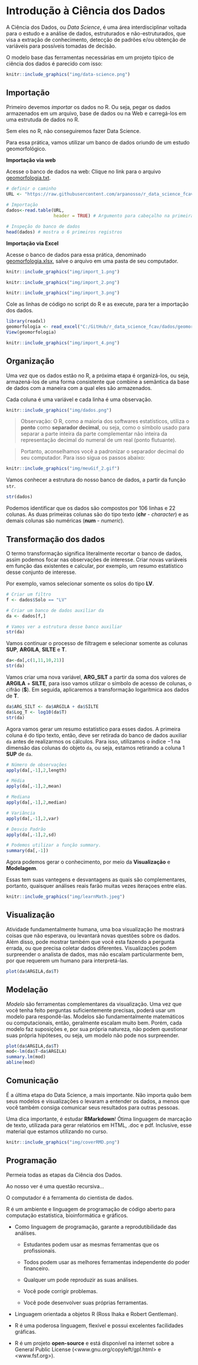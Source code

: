 # Introdução à Ciência dos Dados

A Ciência dos Dados, ou *Data Science*, é uma área interdisciplinar voltada para o estudo e a análise de dados, estruturados e não-estruturados, que visa a extração de conhecimento, detecção de padrões e/ou obtenção de variáveis para possíveis tomadas de decisão. 

O modelo base das ferramentas necessárias em um projeto típico de ciência dos dados é parecido com isso:

```r
knitr::include_graphics("img/data-science.png")
```

## Importação

Primeiro devemos *importar* os dados no R. Ou seja, pegar os dados armazenados em um arquivo, base de dados ou na Web e carregá-los em uma estrutuda de dados no R. 

Sem eles no R, não conseguiremos fazer Data Science.

Para essa prática, vamos utilizar um banco de dados oriundo de um estudo geomorfológico.

**Importação via web**   

Acesse o banco de dados na web: Clique no link para o arquivo  [geomorfologia.txt](https://raw.githubusercontent.com/arpanosso/r_data_science_fcav/master/dados/geomorfologia.txt).

```r
# definir o caminho
URL <- "https://raw.githubusercontent.com/arpanosso/r_data_science_fcav/master/dados/geomorfologia.txt"
  
# Importação
dados<-read.table(URL,
                  header = TRUE) # Argumento para cabeçalho na primeira linha

# Inspeção do banco de dados
head(dados) # mostra o 6 primeiros registros
```

**Importação via Excel**   

Acesse o banco de dados para essa prática, denominado [geomorfologia.xlsx](https://github.com/arpanosso/r_data_science_fcav/raw/master/dados/geomorfologia.xlsx), salve o arquivo em uma pasta de seu computador.


```r
knitr::include_graphics("img/import_1.png")
```

```r
knitr::include_graphics("img/import_2.png")
```

```r
knitr::include_graphics("img/import_3.png")
```

Cole as linhas de código no script do R e as execute, para ter a importação dos dados.

```r
library(readxl)
geomorfologia <- read_excel("C:/GitHub/r_data_science_fcav/dados/geomorfologia.xlsx")
View(geomorfologia)
```

```r
knitr::include_graphics("img/import_4.png")
```

## Organização

Uma vez que os dados estão no R, a próxima etapa é organizá-los, ou seja, armazená-los de uma forma consistente que combine a semântica da base de dados com a maneira com a qual eles são armazenados. 

Cada coluna é uma variável e cada linha é uma observação.

```r
knitr::include_graphics("img/dados.png")
```

 > Observação: O R, como a maioria dos softwares estatísticos, utiliza o **ponto** como **separador decimal**, ou seja, como o símbolo usado para separar a parte inteira da parte complementar não inteira da representação decimal do numeral de um real (ponto flutuante).
 
 > Portanto, aconselhamos você a padronizar o separador decimal do seu computador. Para isso sigua os passos abaixo:


```r
knitr::include_graphics("img/meuGif_2.gif")
```

Vamos conhecer a estrutura do nosso banco de dados, a partir da função `str`. 
```r
str(dados)
```

Podemos identificar que os dados são compostos por 106 linhas e 22 colunas. As duas primeiras colunas são do tipo texto (**chr** - *character*) e as demais colunas são numéricas (**num** - *numeric*).

## Transformação dos dados

O termo transformação significa literalmente recortar o banco de dados, assim podemos focar nas observações de interesse. Criar novas variáveis em função das existentes e calcular, por exemplo, um resumo estatístico desse conjunto de interesse. 

Por exemplo, vamos selecionar somente os solos do tipo **LV**.

```r
# Criar um filtro 
f <- dados$Solo == "LV"

# Criar um banco de dados auxiliar da
da <- dados[f,]

# Vamos ver a estrutura desse banco auxiliar
str(da)
```

Vamos continuar o processo de filtragem e selecionar somente as colunas **SUP**, **ARGILA**, **SILTE** e **T**.

```r
da<-da[,c(1,11,10,21)]
str(da)
```

Vamos criar uma nova variável, **ARG_SILT** a partir da soma dos valores de **ARGILA** + **SILTE**, para isso vamos utilizar o símbolo de acesso de colunas, o cifrão (**$**). Em seguida, aplicaremos a transformação logarítmica aos dados de **T**.   

```r
da$ARG_SILT <- da$ARGILA + da$SILTE
da$Log_T <- log10(da$T)
str(da)
```

Agora vamos gerar um resumo estatístico para esses dados. A primeira coluna é do tipo texto, então, deve ser retirada do banco de dados auxiliar `da` antes de realizarmos os cálculos. Para isso, utilizamos o índice $-1$ na dimensão das colunas do objeto `da`, ou seja, estamos retirando a coluna 1 **SUP** de `da`.

```r
# Número de observações
apply(da[,-1],2,length)

# Média
apply(da[,-1],2,mean)

# Mediana
apply(da[,-1],2,median)

# Variância
apply(da[,-1],2,var)

# Desvio Padrão
apply(da[,-1],2,sd)

# Podemos utilizar a função summary.
summary(da[,-1])
```

Agora podemos gerar o conhecimento, por meio da **Visualização** e **Modelagem**.

Essas tem suas vantegens e desvantagens as quais são complementares, portanto, quaisquer análises reais farão muitas vezes iteraçoes entre elas.

```r
knitr::include_graphics("img/learnMath.jpeg")
```

## Visualização

Atividade fundamentalmente humana, uma boa visualização lhe mostrará coisas que não esperava, ou levantará novas questões sobre os dados. Além disso, pode mostrar também que você esta fazendo a pergunta errada, ou que precisa coletar dados diferentes. Visualizações podem surpreender o analista de dados, mas não escalam particularmente bem, por que requerem um humano para interpretá-las.


```r
plot(da$ARGILA,da$T)
```

## Modelação

*Modelo* são ferramentas complementares da visualização. Uma vez que você tenha feito perguntas suficientemente precisas, poderá usar um modelo para respondê-las. Modelos são fundamentalmente matemáticos ou computacionais, então, geralmente escalam muito bem. Porém, cada modelo faz suposições e, por sua própria natureza, não podem questionar suas própria hipóteses, ou seja, um modelo não pode nos surpreender.

```r
plot(da$ARGILA,da$T)
mod<-lm(da$T~da$ARGILA)
summary.lm(mod)
abline(mod)
```

## Comunicação

É a última etapa do Data Science, a mais importante. Não importa quão bem seus modelos e visualizações o levaram a entender os dados, a menos que você também consiga comunicar seus resultados para outras pessoas.

Uma dica importante, é estudar **RMarkdown**! Ótima linguagem de marcação de texto, utilizada para gerar relatórios em HTML, .doc e pdf. Inclusive, esse material que estamos utilizando no curso.

```r
knitr::include_graphics("img/coverRMD.png")
```

## Programação

Permeia todas as etapas da Ciência dos Dados.

Ao nosso ver é uma questão recursiva...

O computador é a ferramenta do cientista de dados.

R é um ambiente e linguagem de programação de código aberto para computação estatística, bioinformática e gráficos.

  * Como linguagem de programação, garante a reprodutibilidade das análises.
  
    + Estudantes podem usar as mesmas ferramentas que os profissionais.

    + Todos podem usar as melhores ferramentas independente do poder financeiro.

    + Qualquer um pode reproduzir as suas análises.

    + Você pode corrigir problemas.

    + Você pode desenvolver suas próprias ferramentas.

  * Linguagem orientada a objetos R  (Ross Ihaka e Robert Gentleman).

  * R é uma poderosa linguagem, flexível e possui excelentes facilidades gráficas.

  * R é um projeto **open-source** e está disponível na internet sobre a General Public License (<www.gnu.org/copyleft/gpl.html> e <www.fsf.org>).

